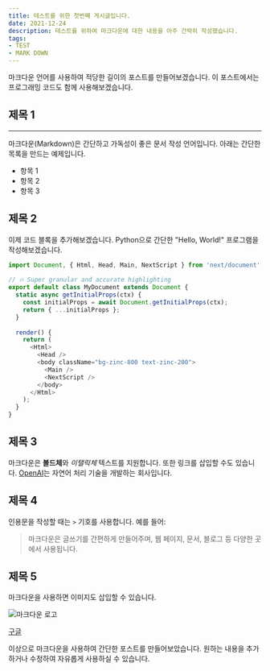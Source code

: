 ```yaml
---
title: 테스트를 위한 첫번째 게시글입니다.
date: 2021-12-24
description: 테스트를 위하여 마크다운에 대한 내용을 아주 간략히 작성했습니다.
tags:
- TEST
- MARK DOWN
---
```



마크다운 언어를 사용하여 적당한 길이의 포스트를 만들어보겠습니다. 이 포스트에서는 프로그래밍 코드도 함께 사용해보겠습니다.

## 제목 1
***

마크다운(Markdown)은 간단하고 가독성이 좋은 문서 작성 언어입니다. 아래는 간단한 목록을 만드는 예제입니다.

- 항목 1
- 항목 2
- 항목 3

## 제목 2

이제 코드 블록을 추가해보겠습니다. Python으로 간단한 "Hello, World!" 프로그램을 작성해보겠습니다.

```js
import Document, { Html, Head, Main, NextScript } from 'next/document';
 
// 🔥 Super granular and accurate highlighting
export default class MyDocument extends Document {
  static async getInitialProps(ctx) {
    const initialProps = await Document.getInitialProps(ctx);
    return { ...initialProps };
  }
 
  render() {
    return (
      <Html>
        <Head />
        <body className="bg-zinc-800 text-zinc-200">
          <Main />
          <NextScript />
        </body>
      </Html>
    );
  }
}
```

## 제목 3

마크다운은 **볼드체**와 *이탤릭체* 텍스트를 지원합니다. 또한 링크를 삽입할 수도 있습니다. [OpenAI](https://www.openai.com/)는 자연어 처리 기술을 개발하는 회사입니다.

## 제목 4

인용문을 작성할 때는 `>` 기호를 사용합니다. 예를 들어:

> 마크다운은 글쓰기를 간편하게 만들어주며, 웹 페이지, 문서, 블로그 등 다양한 곳에서 사용됩니다.

## 제목 5

마크다운을 사용하면 이미지도 삽입할 수 있습니다.

![마크다운 로고](https://markdown-here.com/img/icon256.png)

[구글](https://www.google.com/)

이상으로 마크다운을 사용하여 간단한 포스트를 만들어보았습니다. 원하는 내용을 추가하거나 수정하여 자유롭게 사용하실 수 있습니다.
